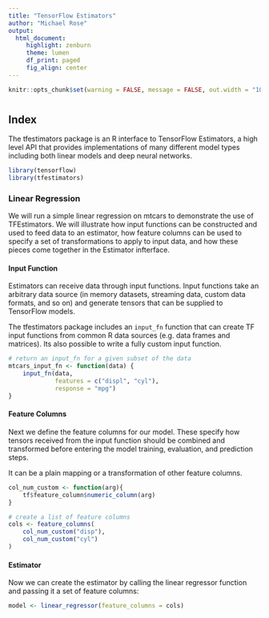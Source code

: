 ```yaml
---
title: "TensorFlow Estimators"
author: "Michael Rose"
output: 
  html_document:
     highlight: zenburn
     theme: lumen
     df_print: paged
     fig_align: center
---
```


```r
knitr::opts_chunk$set(warning = FALSE, message = FALSE, out.width = "100%")
```

# {.tabset}
        
## Index

The tfestimators package is an R interface to TensorFlow Estimators, a high level API that provides implementations of many different model types including both linear models and deep neural networks.

```r
library(tensorflow)
library(tfestimators)
```

### Linear Regression 

We will run a simple linear regression on mtcars to demonstrate the use of TFEstimators. We will illustrate how input functions can be constructed and used to feed data to an estimator, how feature columns can be used to specify a set of transformations to apply to input data, and how these pieces come together in the Estimator infterface. 

#### Input Function 

Estimators can receive data through input functions. Input functions take an arbitrary data source (in memory datasets, streaming data, custom data formats, and so on) and generate tensors that can be supplied to TensorFlow models. 

The tfestimators package includes an `input_fn` function that can create TF input functions from common R data sources (e.g. data frames and matrices). Its also possible to write a fully custom input function. 

```r
# return an input_fn for a given subset of the data
mtcars_input_fn <- function(data) {
    input_fn(data,
             features = c("displ", "cyl"),
             response = "mpg")
}
```

#### Feature Columns 

Next we define the feature columns for our model. These specify how tensors received from the input function should be combined and transformed before entering the model training, evaluation, and prediction steps. 

It can be a plain mapping or a transformation of other feature columns. 

```r
col_num_custom <- function(arg){
    tf$feature_column$numeric_column(arg)
}

# create a list of feature columns
cols <- feature_columns(
    col_num_custom("disp"),
    col_num_custom("cyl")
)
```

#### Estimator 

Now we can create the estimator by calling the linear regressor function and passing it a set of feature columns:

```r
model <- linear_regressor(feature_columns = cols)
```
